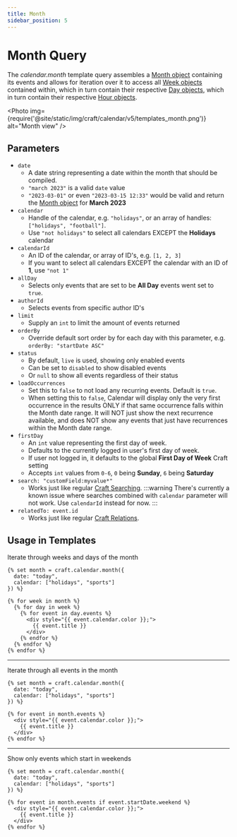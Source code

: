 ```yaml
---
title: Month
sidebar_position: 5
---
```



# Month Query

The _calendar.month_ template query assembles a [Month object](../objects/month.mdx) containing its events and allows for iteration over it to access all [Week objects](../objects/week.mdx) contained within, which in turn contain their respective [Day objects](../objects/day.mdx), which in turn contain their respective [Hour objects](../objects/hour.mdx).

<Photo
  img={require('@site/static/img/craft/calendar/v5/templates_month.png')}
  alt="Month view"
/>

## Parameters

- `date`
  - A date string representing a date within the month that should be compiled.
  - `"march 2023"` is a valid `date` value
  - `"2023-03-01"` or even `"2023-03-15 12:33"` would be valid and return the [Month object](../objects/month.mdx) for **March 2023**
- `calendar`
  - Handle of the calendar, e.g. `"holidays"`, or an array of handles: `["holidays", "football"]`.
  - Use `"not holidays"` to select all calendars EXCEPT the **Holidays** calendar
- `calendarId`
  - An ID of the calendar, or array of ID's, e.g. `[1, 2, 3]`
  - If you want to select all calendars EXCEPT the calendar with an ID of **1**, use `"not 1"`
- `allDay`
  - Selects only events that are set to be **All Day** events went set to `true`.
- `authorId`
  - Selects events from specific author ID's
- `limit`
  - Supply an `int` to limit the amount of events returned
- `orderBy`
  - Override default sort order by for each day with this parameter, e.g. `orderBy: "startDate ASC"`
- `status`
  - By default, `live` is used, showing only enabled events
  - Can be set to `disabled` to show disabled events
  - Or `null` to show all events regardless of their status
- `loadOccurrences`
  - Set this to `false` to not load any recurring events. Default is `true`.
  - When setting this to `false`, Calendar will display only the very first occurrence in the results ONLY if that same occurrence falls within the Month date range. It will NOT just show the next recurrence available, and does NOT show any events that just have recurrences within the Month date range.
- `firstDay`
  - An `int` value representing the first day of week.
  - Defaults to the currently logged in user's first day of week.
  - If user not logged in, it defaults to the global **First Day of Week** Craft setting
  - Accepts `int` values from `0-6`, `0` being **Sunday**, `6` being **Saturday**
- `search: "customField:myvalue*"`
  - Works just like regular [Craft Searching](https://craftcms.com/docs/4.x/searching.html).
    :::warning
    There's currently a known issue where searches combined with `calendar` parameter will not work. Use `calendarId` instead for now.
    :::
- `relatedTo: event.id`
  - Works just like regular [Craft Relations](https://craftcms.com/docs/4.x/relations.html#templating).

## Usage in Templates

Iterate through weeks and days of the month

```twig showLineNumbers
{% set month = craft.calendar.month({
  date: "today",
  calendar: ["holidays", "sports"]
}) %}

{% for week in month %}
  {% for day in week %}
    {% for event in day.events %}
      <div style="{{ event.calendar.color }};">
        {{ event.title }}
      </div>
    {% endfor %}
  {% endfor %}
{% endfor %}
```

---

Iterate through all events in the month

```twig showLineNumbers
{% set month = craft.calendar.month({
  date: "today",
  calendar: ["holidays", "sports"]
}) %}

{% for event in month.events %}
  <div style="{{ event.calendar.color }};">
    {{ event.title }}
  </div>
{% endfor %}
```

---

Show only events which start in weekends

```twig showLineNumbers
{% set month = craft.calendar.month({
  date: "today",
  calendar: ["holidays", "sports"]
}) %}

{% for event in month.events if event.startDate.weekend %}
  <div style="{{ event.calendar.color }};">
    {{ event.title }}
  </div>
{% endfor %}
```
